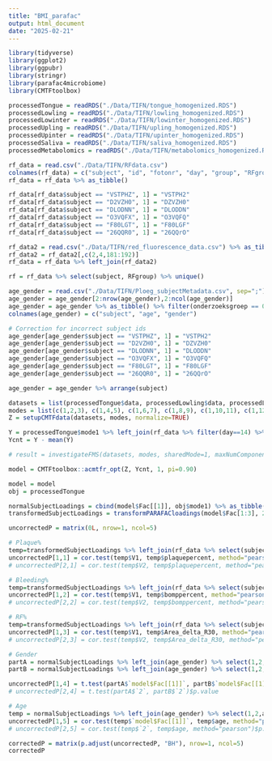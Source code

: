 ```yaml
---
title: "BMI_parafac"
output: html_document
date: "2025-02-21"
---
```


```r
library(tidyverse)
library(ggplot2)
library(ggpubr)
library(stringr)
library(parafac4microbiome)
library(CMTFtoolbox)
```

```r
processedTongue = readRDS("./Data/TIFN/tongue_homogenized.RDS")
processedLowling = readRDS("./Data/TIFN/lowling_homogenized.RDS")
processedLowinter = readRDS("./Data/TIFN/lowinter_homogenized.RDS")
processedUpling = readRDS("./Data/TIFN/upling_homogenized.RDS")
processedUpinter = readRDS("./Data/TIFN/upinter_homogenized.RDS")
processedSaliva = readRDS("./Data/TIFN/saliva_homogenized.RDS")
processedMetabolomics = readRDS("./Data/TIFN/metabolomics_homogenized.RDS")
```

```r
rf_data = read.csv("./Data/TIFN/RFdata.csv")
colnames(rf_data) = c("subject", "id", "fotonr", "day", "group", "RFgroup", "MQH", "SPS(tm)", "Area_delta_R30", "Area_delta_Rmax", "Area_delta_R30_x_Rmax", "gingiva_mean_R_over_G", "gingiva_mean_R_over_G_upper_jaw", "gingiva_mean_R_over_G_lower_jaw")
rf_data = rf_data %>% as_tibble()

rf_data[rf_data$subject == "VSTPHZ", 1] = "VSTPH2"
rf_data[rf_data$subject == "D2VZH0", 1] = "DZVZH0"
rf_data[rf_data$subject == "DLODNN", 1] = "DLODDN"
rf_data[rf_data$subject == "O3VQFX", 1] = "O3VQFQ"
rf_data[rf_data$subject == "F80LGT", 1] = "F80LGF"
rf_data[rf_data$subject == "26QQR0", 1] = "26QQrO"

rf_data2 = read.csv("./Data/TIFN/red_fluorescence_data.csv") %>% as_tibble()
rf_data2 = rf_data2[,c(2,4,181:192)]
rf_data = rf_data %>% left_join(rf_data2)

rf = rf_data %>% select(subject, RFgroup) %>% unique()
```

```r
age_gender = read.csv("./Data/TIFN/Ploeg_subjectMetadata.csv", sep=";")
age_gender = age_gender[2:nrow(age_gender),2:ncol(age_gender)]
age_gender = age_gender %>% as_tibble() %>% filter(onderzoeksgroep == 0) %>% select(naam, leeftijd, geslacht)
colnames(age_gender) = c("subject", "age", "gender")

# Correction for incorrect subject ids
age_gender[age_gender$subject == "VSTPHZ", 1] = "VSTPH2"
age_gender[age_gender$subject == "D2VZH0", 1] = "DZVZH0"
age_gender[age_gender$subject == "DLODNN", 1] = "DLODDN"
age_gender[age_gender$subject == "O3VQFX", 1] = "O3VQFQ"
age_gender[age_gender$subject == "F80LGT", 1] = "F80LGF"
age_gender[age_gender$subject == "26QQR0", 1] = "26QQrO"

age_gender = age_gender %>% arrange(subject)
```

```r
datasets = list(processedTongue$data, processedLowling$data, processedLowinter$data, processedUpling$data, processedUpinter$data, processedSaliva$data, processedMetabolomics$data)
modes = list(c(1,2,3), c(1,4,5), c(1,6,7), c(1,8,9), c(1,10,11), c(1,12,13), c(1,14,15))
Z = setupCMTFdata(datasets, modes, normalize=TRUE)

Y = processedTongue$mode1 %>% left_join(rf_data %>% filter(day==14) %>% select(subject, Area_delta_R30) %>% unique()) %>% select(Area_delta_R30) %>% pull()
Ycnt = Y - mean(Y)
```

```r
# result = investigateFMS(datasets, modes, sharedMode=1, maxNumComponents=3, numFolds=5, numCores = parallel::detectCores(), method="L-BFGS")
```

```r
model = CMTFtoolbox::acmtfr_opt(Z, Ycnt, 1, pi=0.90)
```

```r
model = model
obj = processedTongue

normalSubjectLoadings = cbind(model$Fac[[1]], obj$mode1) %>% as_tibble()
transformedSubjectLoadings = transformPARAFACloadings(model$Fac[1:3], 2, moreOutput=TRUE)$Ftilde %>% as_tibble() %>% mutate(subject = rep(obj$mode1$subject, each=7), day = rep(c(-14,0,2,5,9,14,21),40))

uncorrectedP = matrix(0L, nrow=1, ncol=5)

# Plaque%
temp=transformedSubjectLoadings %>% left_join(rf_data %>% select(subject, day, plaquepercent))
uncorrectedP[1,1] = cor.test(temp$V1, temp$plaquepercent, method="pearson")$p.value
# uncorrectedP[2,1] = cor.test(temp$V2, temp$plaquepercent, method="pearson")$p.value

# Bleeding%
temp=transformedSubjectLoadings %>% left_join(rf_data %>% select(subject, day, bomppercent))
uncorrectedP[1,2] = cor.test(temp$V1, temp$bomppercent, method="pearson")$p.value
# uncorrectedP[2,2] = cor.test(temp$V2, temp$bomppercent, method="pearson")$p.value

# RF%
temp=transformedSubjectLoadings %>% left_join(rf_data %>% select(subject, day, Area_delta_R30))
uncorrectedP[1,3] = cor.test(temp$V1, temp$Area_delta_R30, method="pearson")$p.value
# uncorrectedP[2,3] = cor.test(temp$V2, temp$Area_delta_R30, method="pearson")$p.value

# Gender
partA = normalSubjectLoadings %>% left_join(age_gender) %>% select(1,2,gender) %>% filter(gender==1)
partB = normalSubjectLoadings %>% left_join(age_gender) %>% select(1,2,gender) %>% filter(gender==2)

uncorrectedP[1,4] = t.test(partA$`model$Fac[[1]]`, partB$`model$Fac[[1]]`)$p.value # Not what I would do nowadays, but this is what is in the TIFN paper
# uncorrectedP[2,4] = t.test(partA$`2`, partB$`2`)$p.value

# Age
temp = normalSubjectLoadings %>% left_join(age_gender) %>% select(1,2,age)
uncorrectedP[1,5] = cor.test(temp$`model$Fac[[1]]`, temp$age, method="pearson")$p.value
# uncorrectedP[2,5] = cor.test(temp$`2`, temp$age, method="pearson")$p.value

correctedP = matrix(p.adjust(uncorrectedP, "BH"), nrow=1, ncol=5)
correctedP
```
